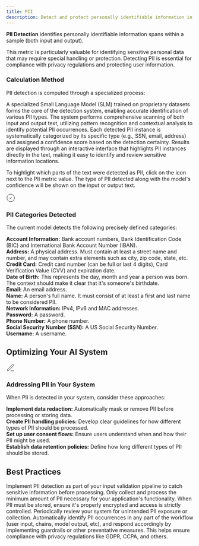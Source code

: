 ```yaml
---
title: PII
description: Detect and protect personally identifiable information in AI systems using Galileo's PII Metric to identify sensitive data and implement appropriate safeguards.
---
```



<DefinitionCard>
  <strong>PII Detection</strong> identifies personally identifiable information spans within a sample (both input and output).
</DefinitionCard>

This metric is particularly valuable for identifying sensitive personal data that may require special handling or protection. Detecting PII is essential for compliance with privacy regulations and protecting user information.

### Calculation Method
PII detection is computed through a specialized process:

<Steps>
  <Step title="Model Foundation">
    A specialized Small Language Model (SLM) trained on proprietary datasets forms the core of the detection system, enabling accurate identification of various PII types.
  </Step>
  <Step title="Content Analysis">
    The system performs comprehensive scanning of both input and output text, utilizing pattern recognition and contextual analysis to identify potential PII occurrences.
  </Step>
  <Step title="Classification Process">
    Each detected PII instance is systematically categorized by its specific type (e.g., SSN, email, address) and assigned a confidence score based on the detection certainty.
  </Step>
  <Step title="Visual Reporting">
    Results are displayed through an interactive interface that highlights PII instances directly in the text, making it easy to identify and review sensitive information locations.
  </Step>
</Steps>

To highlight which parts of the text were detected as PII, click on the icon next to the PII metric value. The type of PII detected along with the model's confidence will be shown on the input or output text.

<Card>
  <div style={{display: 'flex', alignItems: 'center', gap: '0.5rem', marginBottom: '0.75rem'}}>
    <div style={{fontSize: '1.25rem', color: 'var(--primary-color)'}}>
      <svg xmlns="http://www.w3.org/2000/svg" width="24" height="24" viewBox="0 0 24 24" fill="none" stroke="currentColor" strokeWidth="2" strokeLinecap="round" strokeLinejoin="round">
        <path d="M12 22c5.523 0 10-4.477 10-10S17.523 2 12 2 2 6.477 2 12s4.477 10 10 10z"></path>
        <path d="m9 12 2 2 4-4"></path>
      </svg>
    </div>
    <h3 style={{margin: 0, fontSize: '1.25rem', fontWeight: '600'}}>PII Categories Detected</h3>
  </div>
  
  The current model detects the following precisely defined categories:
      
  <div style={{marginTop: '1rem', paddingTop: '0.75rem', borderTop: '1px solid rgba(209, 213, 219, 0.33)'}}>
    <strong>Account Information:</strong> Bank account numbers, Bank Identification Code (BIC) and International Bank Account Number (IBAN).
  </div>
  
  <div style={{marginTop: '0.75rem', paddingTop: '0.75rem', borderTop: '1px solid rgba(209, 213, 219, 0.33)'}}>
    <strong>Address:</strong> A physical address. Must contain at least a street name and number, and may contain extra elements such as city, zip code, state, etc.
  </div>
  
  <div style={{marginTop: '0.75rem', paddingTop: '0.75rem', borderTop: '1px solid rgba(209, 213, 219, 0.33)'}}>
    <strong>Credit Card:</strong> Credit card number (can be full or last 4 digits), Card Verification Value (CVV) and expiration date.
  </div>
  
  <div style={{marginTop: '0.75rem', paddingTop: '0.75rem', borderTop: '1px solid rgba(209, 213, 219, 0.33)'}}>
    <strong>Date of Birth:</strong> This represents the day, month and year a person was born. The context should make it clear that it's someone's birthdate.
  </div>
  
  <div style={{marginTop: '0.75rem', paddingTop: '0.75rem', borderTop: '1px solid rgba(209, 213, 219, 0.33)'}}>
    <strong>Email:</strong> An email address.
  </div>
  
  <div style={{marginTop: '0.75rem', paddingTop: '0.75rem', borderTop: '1px solid rgba(209, 213, 219, 0.33)'}}>
    <strong>Name:</strong> A person's full name. It must consist of at least a first and last name to be considered PII.
  </div>
  
  <div style={{marginTop: '0.75rem', paddingTop: '0.75rem', borderTop: '1px solid rgba(209, 213, 219, 0.33)'}}>
    <strong>Network Information:</strong> IPv4, IPv6 and MAC addresses.
  </div>
  
  <div style={{marginTop: '0.75rem', paddingTop: '0.75rem', borderTop: '1px solid rgba(209, 213, 219, 0.33)'}}>
    <strong>Password:</strong> A password.
  </div>
  
  <div style={{marginTop: '0.75rem', paddingTop: '0.75rem', borderTop: '1px solid rgba(209, 213, 219, 0.33)'}}>
    <strong>Phone Number:</strong> A phone number.
  </div>
  
  <div style={{marginTop: '0.75rem', paddingTop: '0.75rem', borderTop: '1px solid rgba(209, 213, 219, 0.33)'}}>
    <strong>Social Security Number (SSN):</strong> A US Social Security Number.
  </div>
  
  <div style={{marginTop: '0.75rem', paddingTop: '0.75rem', borderTop: '1px solid rgba(209, 213, 219, 0.33)'}}>
    <strong>Username:</strong> A username.
  </div>
</Card>

## Optimizing Your AI System

<Card>
  <div style={{display: 'flex', alignItems: 'center', gap: '0.5rem', marginBottom: '0.75rem'}}>
    <div style={{fontSize: '1.25rem', color: 'var(--primary-color)'}}>
      <svg xmlns="http://www.w3.org/2000/svg" width="24" height="24" viewBox="0 0 24 24" fill="none" stroke="currentColor" strokeWidth="2" strokeLinecap="round" strokeLinejoin="round">
        <path d="M12 20h9"></path><path d="M16.5 3.5a2.121 2.121 0 0 1 3 3L7 19l-4 1 1-4L16.5 3.5z"></path>
      </svg>
    </div>
    <h3 style={{margin: 0, fontSize: '1.25rem', fontWeight: '600'}}>Addressing PII in Your System</h3>
  </div>
  
  When PII is detected in your system, consider these approaches:
      
  <div style={{marginTop: '1rem', paddingTop: '0.75rem', borderTop: '1px solid rgba(209, 213, 219, 0.33)'}}>
    <strong>Implement data redaction:</strong> Automatically mask or remove PII before processing or storing data.
  </div>
  
  <div style={{marginTop: '0.75rem', paddingTop: '0.75rem', borderTop: '1px solid rgba(209, 213, 219, 0.33)'}}>
    <strong>Create PII handling policies:</strong> Develop clear guidelines for how different types of PII should be processed.
  </div>
  
  <div style={{marginTop: '0.75rem', paddingTop: '0.75rem', borderTop: '1px solid rgba(209, 213, 219, 0.33)'}}>
    <strong>Set up user consent flows:</strong> Ensure users understand when and how their PII might be used.
  </div>
  
  <div style={{marginTop: '0.75rem', paddingTop: '0.75rem', borderTop: '1px solid rgba(209, 213, 219, 0.33)'}}>
    <strong>Establish data retention policies:</strong> Define how long different types of PII should be stored.
  </div>
</Card>

## Best Practices

<CardGroup cols={2}>
  <Card title="Real-time PII Detection" icon="shield-halved">
    Implement PII detection as part of your input validation pipeline to catch sensitive information before processing.
  </Card>
  <Card title="Data Minimization" icon="filter">
    Only collect and process the minimum amount of PII necessary for your application's functionality.
  </Card>
  <Card title="Secure Storage" icon="lock">
    When PII must be stored, ensure it's properly encrypted and access is strictly controlled.
  </Card>
  <Card title="Regular Audits" icon="clipboard-check">
    Periodically review your system for unintended PII exposure or collection.
  </Card>
</CardGroup>

<Note>
Automatically identify PII occurrences in any part of the workflow (user input, chains, model output, etc), and respond accordingly by implementing guardrails or other preventative measures. This helps ensure compliance with privacy regulations like GDPR, CCPA, and others.
</Note>
